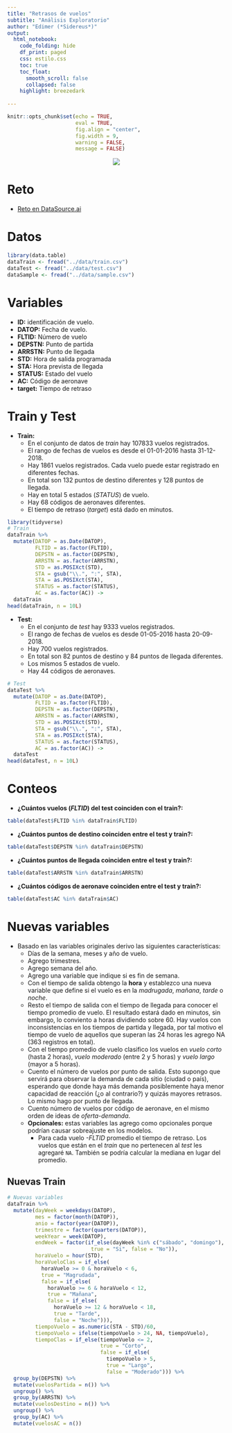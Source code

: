 ```yaml
---
title: "Retrasos de vuelos"
subtitle: "Análisis Exploratorio"
author: "Edimer (*Sidereus*)"
output:
  html_notebook:
    code_folding: hide
    df_print: paged
    css: estilo.css
    toc: true
    toc_float:
      smooth_scroll: false
      collapsed: false
    highlight: breezedark
    
---
```


```r
knitr::opts_chunk$set(echo = TRUE,
                      eval = TRUE,
                      fig.align = "center",
                      fig.width = 9,
                      warning = FALSE,
                      message = FALSE)
```

<center>
<img src = "img/img1.png" />
</center>

# Reto

- [Reto en DataSource.ai](https://www.datasource.ai/es/home/competitions/prediccion-de-retrasos-de-vuelos-para-una-aerolinea)

# Datos

```r
library(data.table)
dataTrain <- fread("../data/train.csv")
dataTest <- fread("../data/test.csv")
dataSample <- fread("../data/sample.csv")
```

# Variables

- **ID:** identificación de vuelo.
- **DATOP:** Fecha de vuelo.
- **FLTID:** Número de vuelo
- **DEPSTN:** Punto de partida
- **ARRSTN:** Punto de llegada
- **STD:** Hora de salida programada
- **STA:** Hora prevista de llegada
- **STATUS:** Estado del vuelo
- **AC:** Código de aeronave
- **target:** Tiempo de retraso

# Train y Test

- **Train:**
  - En el conjunto de datos de *train* hay 107833 vuelos registrados.
  - El rango de fechas de vuelos es desde el 01-01-2016 hasta 31-12-2018.
  - Hay 1861 vuelos registrados. Cada vuelo puede estar registrado en diferentes fechas.
  - En total son 132 puntos de destino diferentes y 128 puntos de llegada.
  - Hay en total 5 estados (*STATUS*) de vuelo.
  - Hay 68 códigos de aeronaves diferentes.
  - El tiempo de retraso (*target*) está dado en minutos.

```r
library(tidyverse)
# Train
dataTrain %>% 
  mutate(DATOP = as.Date(DATOP),
         FLTID = as.factor(FLTID),
         DEPSTN = as.factor(DEPSTN),
         ARRSTN = as.factor(ARRSTN),
         STD = as.POSIXct(STD),
         STA = gsub("\\.", ":", STA),
         STA = as.POSIXct(STA),
         STATUS = as.factor(STATUS),
         AC = as.factor(AC)) ->
  dataTrain
head(dataTrain, n = 10L)
```

- **Test:**
  - En el conjunto de *test* hay 9333 vuelos registrados.
  - El rango de fechas de vuelos es desde 01-05-2016 hasta 20-09-2018.
  - Hay 700 vuelos registrados.
  - En total son 82 puntos de destino y 84 puntos de llegada diferentes.
  - Los mismos 5 estados de vuelo.
  - Hay 44 códigos de aeronaves.

```r
# Test
dataTest %>% 
  mutate(DATOP = as.Date(DATOP),
         FLTID = as.factor(FLTID),
         DEPSTN = as.factor(DEPSTN),
         ARRSTN = as.factor(ARRSTN),
         STD = as.POSIXct(STD),
         STA = gsub("\\.", ":", STA),
         STA = as.POSIXct(STA),
         STATUS = as.factor(STATUS),
         AC = as.factor(AC)) ->
  dataTest
head(dataTest, n = 10L)
```


# Conteos

- **¿Cuántos vuelos (*FLTID*) del test coinciden con el train?:**

```r
table(dataTest$FLTID %in% dataTrain$FLTID)
```

- **¿Cuántos puntos de destino coinciden entre el test y train?:**

```r
table(dataTest$DEPSTN %in% dataTrain$DEPSTN)
```

- **¿Cuántos puntos de llegada coinciden entre el test y train?:**

```r
table(dataTest$ARRSTN %in% dataTrain$ARRSTN)
```

- **¿Cuántos códigos de aeronave coinciden entre el test y train?:**

```r
table(dataTest$AC %in% dataTrain$AC)
```

# Nuevas variables

- Basado en las variables originales derivo las siguientes características:
  - Días de la semana, meses y año de vuelo.
  - Agrego trimestres.
  - Agrego semana del año.
  - Agrego una variable que indique si es fin de semana.
  - Con el tiempo de salida obtengo la **hora** y establezco una nueva variable que define si el vuelo es en la *madrugada*, *mañana*, *tarde* o *noche*.
  - Resto el tiempo de salida con el tiempo de llegada para conocer el tiempo promedio de vuelo. El resultado estará dado en minutos, sin embargo, lo conviento a horas dividiendo sobre 60. <tred>Hay vuelos con inconsistencias en los tiempos de partida y llegada, por tal motivo el tiempo de vuelo de aquellos que superan las 24 horas les agrego NA (363 registros en total).</tred>
  - Con el tiempo promedio de vuelo clasifico los vuelos en *vuelo corto* (hasta 2 horas), *vuelo moderado* (entre 2 y 5 horas) y *vuelo largo* (mayor a 5 horas).
  - Cuento el número de vuelos por punto de salida. Esto supongo que servirá para observar la demanda de cada sitio (ciudad o país), esperando que donde haya más demanda posiblemente haya menor capacidad de reacción (¿o al contrario?) y quizás mayores retrasos. Lo mismo hago por punto de llegada.
  - Cuento número de vuelos por código de aeronave, en el mismo orden de ideas de *oferta-demanda*.
  - **Opcionales:** estas variables las agrego como opcionales porque podrían causar sobreajuste en los modelos.
    - Para cada vuelo *-FLTID* promedio el tiempo de retraso. Los vuelos que están en el *train* que no pertenecen al *test* les agregaré `NA`. También se podría calcular la mediana en lugar del promedio.
    
## Nuevas Train

```r
# Nuevas variables
dataTrain %>% 
  mutate(dayWeek = weekdays(DATOP),
         mes = factor(month(DATOP)),
         anio = factor(year(DATOP)),
         trimestre = factor(quarters(DATOP)),
         weekYear = week(DATOP),
         endWeek = factor(if_else(dayWeek %in% c("sábado", "domingo"),
                           true = "Si", false = "No")),
         horaVuelo = hour(STD),
         horaVueloClas = if_else(
           horaVuelo >= 0 & horaVuelo < 6,
           true = "Magrudada",
           false = if_else(
             horaVuelo >= 6 & horaVuelo < 12,
             true = "Mañana",
             false = if_else(
               horaVuelo >= 12 & horaVuelo < 18,
               true = "Tarde",
               false = "Noche"))),
         tiempoVuelo = as.numeric(STA - STD)/60,
         tiempoVuelo = ifelse(tiempoVuelo > 24, NA, tiempoVuelo),
         tiempoClas = if_else(tiempoVuelo <= 2,
                              true = "Corto",
                              false = if_else(
                                tiempoVuelo > 5,
                                true = "Largo",
                                false = "Moderado"))) %>% 
  group_by(DEPSTN) %>% 
  mutate(vuelosPartida = n()) %>% 
  ungroup() %>% 
  group_by(ARRSTN) %>% 
  mutate(vuelosDestino = n()) %>% 
  ungroup() %>% 
  group_by(AC) %>% 
  mutate(vuelosAC = n())
```


